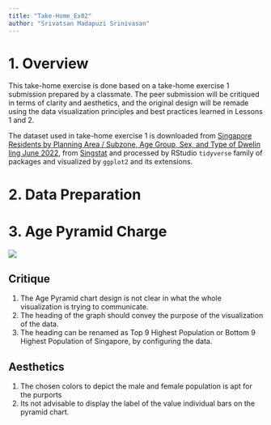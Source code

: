 ```yaml
---
title: "Take-Home_Ex02"
author: "Srivatsan Madapuzi Srinivasan"
---
```


# 1. Overview

This take-home exercise is done based on a take-home exercise 1 submission prepared by a classmate. The peer submission will be critiqued in terms of clarity and aesthetics, and the original design will be remade using the data visualization principles and best practices learned in Lessons 1 and 2.

The dataset used in take-home exercise 1 is downloaded from [Singapore Residents by Planning Area / Subzone, Age Group, Sex, and Type of Dwelin ling June 2022](https://www.singstat.gov.sg/find-data/search-by-theme/population/geographic-distribution/latest-data), from [Singstat](https://www.singstat.gov.sg/) and processed by RStudio `tidyverse` family of packages and visualized by `ggplot2` and its extensions.

# **2. Data Preparation**

# 3. Age Pyramid Charge

![](images/Age-Sex%20Pyramid%20for%20Singapore%20Planning%20Area.png){fig-align="center"}

## Critique

1.  The Age Pyramid chart design is not clear in what the whole visualization is trying to communicate.
2.  The heading of the graph should convey the purpose of the visualization of the data.
3.  The heading can be renamed as Top 9 Highest Population or Bottom 9 Highest Population of Singapore, by configuring the data.

## Aesthetics

1.  The chosen colors to depict the male and female population is apt for the purports
2.  Its not advisable to display the label of the value individual bars on the pyramid chart.
